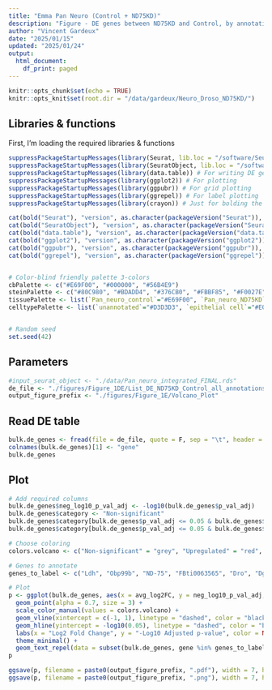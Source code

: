 ```yaml
---
title: "Emma Pan Neuro (Control + ND75KD)"
description: "Figure - DE genes between ND75KD and Control, by annotation"
author: "Vincent Gardeux"
date: "2025/01/15"
updated: "2025/01/24"
output:
  html_document:
    df_print: paged
---
```


  
```r
knitr::opts_chunk$set(echo = TRUE)
knitr::opts_knit$set(root.dir = "/data/gardeux/Neuro_Droso_ND75KD/")
```

## Libraries & functions

First, I'm loading the required libraries & functions

```r
suppressPackageStartupMessages(library(Seurat, lib.loc = "/software/Seuratv4/lib/")) # Seurat v4.4.0, library for single-cell analysis
suppressPackageStartupMessages(library(SeuratObject, lib.loc = "/software/Seuratv4/lib/")) # For compatibility purpose
suppressPackageStartupMessages(library(data.table)) # For writing DE gene file
suppressPackageStartupMessages(library(ggplot2)) # For plotting
suppressPackageStartupMessages(library(ggpubr)) # For grid plotting
suppressPackageStartupMessages(library(ggrepel)) # For label plotting
suppressPackageStartupMessages(library(crayon)) # Just for bolding the console output :D

cat(bold("Seurat"), "version", as.character(packageVersion("Seurat")), "\n")
cat(bold("SeuratObject"), "version", as.character(packageVersion("SeuratObject")), "\n")
cat(bold("data.table"), "version", as.character(packageVersion("data.table")), "\n")
cat(bold("ggplot2"), "version", as.character(packageVersion("ggplot2")), "\n")
cat(bold("ggpubr"), "version", as.character(packageVersion("ggpubr")), "\n")
cat(bold("ggrepel"), "version", as.character(packageVersion("ggrepel")), "\n")


# Color-blind friendly palette 3-colors
cbPalette <- c("#E69F00", "#000000", "#56B4E9")
steinPalette <- c("#80C980", "#BDADD4", "#376CB0", "#FBBF85", "#F0027E")
tissuePalette <- list(`Pan_neuro_control`="#E69F00", `Pan_neuro_ND75KD`="#56B4E9")
celltypePalette <- list(`unannotated`="#D3D3D3", `epithelial cell`="#E0AC69", `skeletal muscle of head`="#895129", `cone cell`="#FFFFB7", `outer photoreceptor cell`="#FFF060", `photoreceptor cell`="#F2DB00", `photoreceptor-like cell`="#F0C200", `adult optic chiasma glial cell`="#d896ff", `adult brain cell body glial cell`="#efbbff", `adult brain perineurial glial cell`="#BCBDDC", `adult lamina epithelial/marginal glial cell`="#9E9AC8", `adult reticular neuropil associated glial cell`="#756BB1", `optic lobe associated cortex glial cell`="#54278F", `cholinergic neuron`="#E41A1C", `gabaergic neuron`="#377EB8", `glutamatergic neuron`="#4DAF4A", `dopaminergic neuron`="#984EA3", `serotonergic neuron`="#FF7F00", `OPN neuron`="#A6CEE3", `columnar neuron T1`="#DEEBF7", `T neuron T3`="#9ECAE1", `T neuron T4/T5`="#3182BD", `distal medullary amacrine neuron Dm3`="#c6e6ba", `distal medullary amacrine neuron Dm8`="#A1D99B", `distal medullary amacrine neuron Dm9`="#31A354", `proximal medullary amacrine neuron Pm4`="#006D2C", `centrifugal neuron C2`="#7FC97F", `centrifugal neuron C3`="#BEAED4", `medullary intrinsic neuron Mi1`="#d8d5eb", `medullary intrinsic neuron Mi4`="#BCBDDC", `medullary intrinsic neuron Mi15`="#756BB1", `transmedullary neuron Tm1`="#b4dee9", `transmedullary neuron Tm2`="#bfdfe7", `transmedullary neuron Tm9`="#7eb5c4", `transmedullary neuron Tm20`="#9fcad5", `transmedullary Y neuron TmY14`="#5da1b3", `transmedullary Y neuron TmY5a`="#3c8ca2", `transmedullary Y neuron TmY8`="#1a7790", `tm5ab`="#014636", `lamina monopolar neuron L1 + L2`="#FDD3A0", `lamina monopolar neuron L3`="#FDBE85", `lamina monopolar neuron L4`="#FD8D3C", `lamina monopolar neuron L5`="#E6550D", `lamina wide-field 2 neuron`="#A63603", `lobular columnar neuron LC12`="#BC80BD", `olfactory receptor neuron`="#CCEBC5", `Poxn neuron`="#FFED6F", `hemocyte`="#999999", `kenyon cell`="#B3E2CD", `gamma kenyon cell`="#FDCDAC", `pigment cell`="#EE82EE")


# Random seed
set.seed(42)
```

## Parameters

```r
#input_seurat_object <- "./data/Pan_neuro_integrated_FINAL.rds"
de_file <- "./figures/Figure_1DE/List_DE_ND75KD_Control_all_annotations_overall_bulk.tsv"
output_figure_prefix <- "./figures/Figure_1E/Volcano_Plot"
```

## Read DE table

```r
bulk.de_genes <- fread(file = de_file, quote = F, sep = "\t", header = T, data.table = F)
colnames(bulk.de_genes)[1] <- "gene"
bulk.de_genes
```

## Plot

```r
# Add required columns
bulk.de_genes$neg_log10_p_val_adj <- -log10(bulk.de_genes$p_val_adj)
bulk.de_genes$category <- "Non-significant"
bulk.de_genes$category[bulk.de_genes$p_val_adj <= 0.05 & bulk.de_genes$avg_log2FC >= 1] <- "Upregulated"
bulk.de_genes$category[bulk.de_genes$p_val_adj <= 0.05 & bulk.de_genes$avg_log2FC <= -1] <- "Downregulated"

# Choose coloring
colors.volcano <- c("Non-significant" = "grey", "Upregulated" = "red", "Downregulated" = "blue")

# Genes to annotate
genes_to_label <- c("Ldh", "Obp99b", "ND-75", "FBti0063565", "Dro", "Dgp-1", "MFS3", "AttC", "y", "Arc1", "TotA", "Cyp4e3", "Mtk")

# Plot
p <- ggplot(bulk.de_genes, aes(x = avg_log2FC, y = neg_log10_p_val_adj, color = category)) +
  geom_point(alpha = 0.7, size = 3) +
  scale_color_manual(values = colors.volcano) +
  geom_vline(xintercept = c(-1, 1), linetype = "dashed", color = "black") +
  geom_hline(yintercept = -log10(0.05), linetype = "dashed", color = "black") +
  labs(x = "Log2 Fold Change", y = "-Log10 Adjusted p-value", color = NULL) +
  theme_minimal() +
  geom_text_repel(data = subset(bulk.de_genes, gene %in% genes_to_label), aes(label = gene), size = 4, segment.color = "black", box.padding = 1, point.padding = 1)
p
```

```r
ggsave(p, filename = paste0(output_figure_prefix, ".pdf"), width = 7, height = 5, bg = "white")
ggsave(p, filename = paste0(output_figure_prefix, ".png"), width = 7, height = 5, dpi = 1000, bg = 'white')
```
